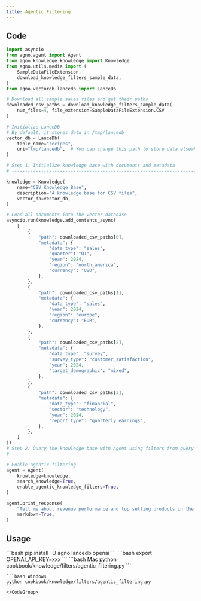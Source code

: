 ```yaml
---
title: Agentic Filtering
---
```


## Code

```python cookbook/knowledge/filters/agentic_filtering.py
import asyncio
from agno.agent import Agent
from agno.knowledge.knowledge import Knowledge
from agno.utils.media import (
    SampleDataFileExtension,
    download_knowledge_filters_sample_data,
)
from agno.vectordb.lancedb import LanceDb

# Download all sample sales files and get their paths
downloaded_csv_paths = download_knowledge_filters_sample_data(
    num_files=4, file_extension=SampleDataFileExtension.CSV
)

# Initialize LanceDB
# By default, it stores data in /tmp/lancedb
vector_db = LanceDb(
    table_name="recipes",
    uri="tmp/lancedb",  # You can change this path to store data elsewhere
)

# Step 1: Initialize knowledge base with documents and metadata
# ------------------------------------------------------------------------------

knowledge = Knowledge(
    name="CSV Knowledge Base",
    description="A knowledge base for CSV files",
    vector_db=vector_db,
)

# Load all documents into the vector database
asyncio.run(knowledge.add_contents_async(
    [
        {
            "path": downloaded_csv_paths[0],
            "metadata": {
                "data_type": "sales",
                "quarter": "Q1",
                "year": 2024,
                "region": "north_america",
                "currency": "USD",
            },
        },
        {
            "path": downloaded_csv_paths[1],
            "metadata": {
                "data_type": "sales",
                "year": 2024,
                "region": "europe",
                "currency": "EUR",
            },
        },
        {
            "path": downloaded_csv_paths[2],
            "metadata": {
                "data_type": "survey",
                "survey_type": "customer_satisfaction",
                "year": 2024,
                "target_demographic": "mixed",
            },
        },
        {
            "path": downloaded_csv_paths[3],
            "metadata": {
                "data_type": "financial",
                "sector": "technology",
                "year": 2024,
                "report_type": "quarterly_earnings",
            },
        },
    ]
))
# Step 2: Query the knowledge base with Agent using filters from query automatically
# -----------------------------------------------------------------------------------

# Enable agentic filtering
agent = Agent(
    knowledge=knowledge,
    search_knowledge=True,
    enable_agentic_knowledge_filters=True,
)

agent.print_response(
    "Tell me about revenue performance and top selling products in the region north_america and data_type sales",
    markdown=True,
)

```

## Usage

<Steps>
  <Step title="Install libraries">
    ```bash
    pip install -U agno lancedb openai
    ```
  </Step>

  <Step title="Set environment variables">
    ```bash
    export OPENAI_API_KEY=xxx
    ```
  </Step>

  <Step title="Run the example">
    <CodeGroup>
    ```bash Mac
    python cookbook/knowledge/filters/agentic_filtering.py
    ```

    ```bash Windows
    python cookbook/knowledge/filters/agentic_filtering.py
    ```
    </CodeGroup>
  </Step>
</Steps>